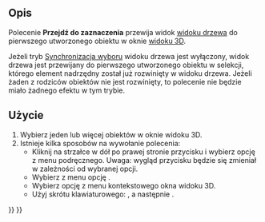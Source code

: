 <languages/>

{{Docnav/pl
|[[Std_TreeDrag/pl|Przeciąganie w widoku drzewa]]
|[[Std_SelBack/pl|Przywróć zaznaczenie]]
|[[Std_View_Menu/pl|Std: Menu Widok]]
|IconL=Std_TreeDrag.svg
|IconR=Std_SelBack.svg
|IconC=Freecad.svg
}}

{{GuiCommand/pl
|Name=Std TreeSelection
|Name/pl=Std: Wybór w widoku drzewa
|MenuLocation=Widok → Akcje widoku drzewa → Przejdź do zaznaczenia
|Workbenches=Wszystkie
|Shortcut={{KEY|T}} {{KEY|G}}
|Version=0.19
}}

<span id="Description"></span>
==Opis==

Polecenie '''Przejdź do zaznaczenia''' przewija widok [[Tree_view/pl|widoku drzewa]] do pierwszego utworzonego obiektu w oknie [[3D_view/pl|widoku 3D]].

Jeżeli tryb [[Std_TreeSyncSelection/pl|Synchronizacja wyboru]] widoku drzewa jest wyłączony, widok drzewa jest przewijany do pierwszego utworzonego obiektu w selekcji, którego element nadrzędny został już rozwinięty w widoku drzewa. Jeżeli żaden z rodziców obiektów nie jest rozwinięty, to polecenie nie będzie miało żadnego efektu w tym trybie.

<span id="Usage"></span>
==Użycie==

# Wybierz jeden lub więcej obiektów w oknie widoku 3D.
# Istnieje kilka sposobów na wywołanie polecenia:
#* Kliknij na strzałce w dół po prawej stronie przycisku {{Button|[[Image:Std_TreeSyncView.svg|24px]]}} i wybierz opcję {{MenuCommand|[[Image:Std_TreeSelection.svg|24px]] Przejdź do zaznaczenia}} z menu podręcznego. Uwaga: wygląd przycisku będzie się zmieniał w zależności od wybranej opcji.
#* Wybierz z menu opcję {{MenuCommand|Widok → Akcje widoku drzewa → [[Image:Std_TreeSelection.svg|24px]] Przejdź do zaznaczenia}}.
#* Wybierz opcję {{MenuCommand|[[Image:Std_TreeSelection.svg|16px]] Przejdź do zaznaczenia}}z menu kontekstowego okna widoku 3D.
#* Użyj skrótu klawiaturowego: {{KEY|T}}, a następnie {{KEY|G}}.


{{Docnav/pl
|[[Std_TreeDrag/pl|Przeciąganie w widoku drzewa]]
|[[Std_SelBack/pl|Przywróć zaznaczenie]]
|[[Std_View_Menu/pl|Std: Menu Widok]]
|IconL=Std_TreeDrag.svg
|IconR=Std_SelBack.svg
|IconC=Freecad.svg
}}

{{Std_Base_navi{{#translation:}}}}
{{Userdocnavi{{#translation:}}}}